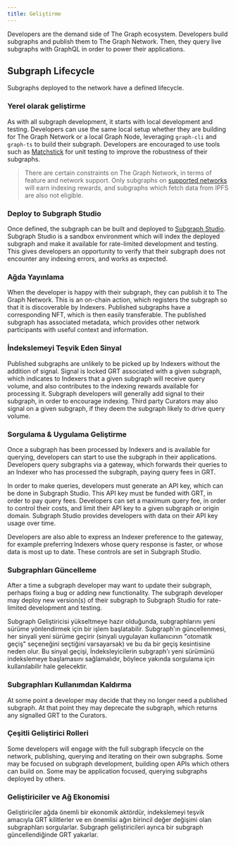 ```yaml
---
title: Geliştirme
---
```


Developers are the demand side of The Graph ecosystem. Developers build subgraphs and publish them to The Graph Network. Then, they query live subgraphs with GraphQL in order to power their applications.

## Subgraph Lifecycle

Subgraphs deployed to the network have a defined lifecycle.

### Yerel olarak geliştirme

As with all subgraph development, it starts with local development and testing. Developers can use the same local setup whether they are building for The Graph Network or a local Graph Node, leveraging `graph-cli` and `graph-ts` to build their subgraph. Developers are encouraged to use tools such as [Matchstick](https://github.com/LimeChain/matchstick) for unit testing to improve the robustness of their subgraphs.

> There are certain constraints on The Graph Network, in terms of feature and network support. Only subgraphs on [supported networks](/developing/supported-networks) will earn indexing rewards, and subgraphs which fetch data from IPFS are also not eligible.

### Deploy to Subgraph Studio

Once defined, the subgraph can be built and deployed to [Subgraph Studio](/deploying/subgraph-studio-faqs/). Subgraph Studio is a sandbox environment which will index the deployed subgraph and make it available for rate-limited development and testing. This gives developers an opportunity to verify that their subgraph does not encounter any indexing errors, and works as expected.

### Ağda Yayınlama

When the developer is happy with their subgraph, they can publish it to The Graph Network. This is an on-chain action, which registers the subgraph so that it is discoverable by Indexers. Published subgraphs have a corresponding NFT, which is then easily transferable. The published subgraph has associated metadata, which provides other network participants with useful context and information.

### İndekslemeyi Teşvik Eden Sinyal

Published subgraphs are unlikely to be picked up by Indexers without the addition of signal. Signal is locked GRT associated with a given subgraph, which indicates to Indexers that a given subgraph will receive query volume, and also contributes to the indexing rewards available for processing it. Subgraph developers will generally add signal to their subgraph, in order to encourage indexing. Third party Curators may also signal on a given subgraph, if they deem the subgraph likely to drive query volume.

### Sorgulama & Uygulama Geliştirme

Once a subgraph has been processed by Indexers and is available for querying, developers can start to use the subgraph in their applications. Developers query subgraphs via a gateway, which forwards their queries to an Indexer who has processed the subgraph, paying query fees in GRT.

In order to make queries, developers must generate an API key, which can be done in Subgraph Studio. This API key must be funded with GRT, in order to pay query fees. Developers can set a maximum query fee, in order to control their costs, and limit their API key to a given subgraph or origin domain. Subgraph Studio provides developers with data on their API key usage over time.

Developers are also able to express an Indexer preference to the gateway, for example preferring Indexers whose query response is faster, or whose data is most up to date. These controls are set in Subgraph Studio.

### Subgraphları Güncelleme

After a time a subgraph developer may want to update their subgraph, perhaps fixing a bug or adding new functionality. The subgraph developer may deploy new version(s) of their subgraph to Subgraph Studio for rate-limited development and testing.

Subgraph Geliştiricisi yükseltmeye hazır olduğunda, subgraphlarını yeni sürüme yönlendirmek için bir işlem başlatabilir. Subgraph'ın güncellenmesi, her sinyali yeni sürüme geçirir (sinyali uygulayan kullanıcının "otomatik geçiş" seçeneğini seçtiğini varsayarsak) ve bu da bir geçiş kesintisine neden olur. Bu sinyal geçişi, İndeksleyicilerin subgraph'ı yeni sürümünü indekslemeye başlamasını sağlamalıdır, böylece yakında sorgulama için kullanılabilir hale gelecektir.

### Subgraphları Kullanımdan Kaldırma

At some point a developer may decide that they no longer need a published subgraph. At that point they may deprecate the subgraph, which returns any signalled GRT to the Curators.

### Çeşitli Geliştirici Rolleri

Some developers will engage with the full subgraph lifecycle on the network, publishing, querying and iterating on their own subgraphs. Some may be focused on subgraph development, building open APIs which others can build on. Some may be application focused, querying subgraphs deployed by others.

### Geliştiriciler ve Ağ Ekonomisi

Geliştiriciler ağda önemli bir ekonomik aktördür, indekslemeyi teşvik amacıyla GRT kilitlerler ve en önemlisi ağın birincil değer değişimi olan subgraphları sorgularlar. Subgraph geliştiricileri ayrıca bir subgraph güncellendiğinde GRT yakarlar.
